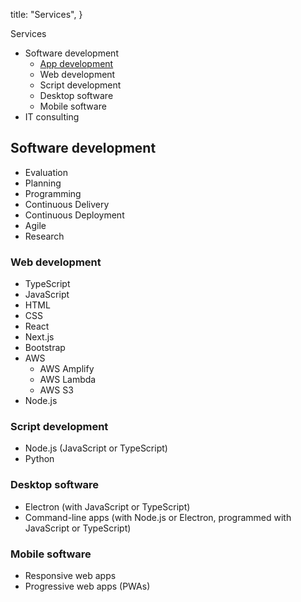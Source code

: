 
  title: "Services",
}

<TextSection>
  <FirstHeader>Services</FirstHeader>

- Software development
  - [App development](/services/app-development)
  - Web development
  - Script development
  - Desktop software
  - Mobile software
- IT consulting

## Software development

- Evaluation
- Planning
- Programming
- Continuous Delivery
- Continuous Deployment
- Agile
- Research

### Web development

- TypeScript
- JavaScript
- HTML
- CSS
- React
- Next.js
- Bootstrap
- AWS
  - AWS Amplify
  - AWS Lambda
  - AWS S3
- Node.js

### Script development

- Node.js (JavaScript or TypeScript)
- Python

### Desktop software

- Electron (with JavaScript or TypeScript)
- Command-line apps (with Node.js or Electron, programmed with JavaScript or TypeScript)

### Mobile software

- Responsive web apps
- Progressive web apps (PWAs)

</TextSection>
